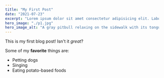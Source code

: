 ```yaml
---
title: "My First Post"
date: "2021-07-23"
excerpt: "Lorem ipsum dolor sit amet consectetur adipisicing elit. Laboriosam hic, facere non totam eum iste dignissimos cupiditate quas eveniet quaerat, animi eos nam voluptates sint."
hero_image: "./p1.jpg"
hero_image_alt: "A gray pitbull relaxing on the sidewalk with its tongue hanging out"
---
```


This is my first blog post! Isn't it *great*?

Some of my **favorite** things are:

* Petting dogs
* Singing
* Eating potato-based foods